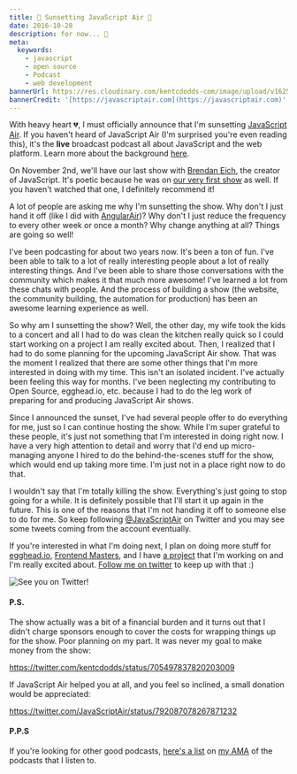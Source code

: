 ```yaml
---
title: 🌆 Sunsetting JavaScript Air 🌆
date: 2016-10-28
description: for now... 🌇
meta:
  keywords:
    - javascript
    - open source
    - Podcast
    - web development
bannerUrl: https://res.cloudinary.com/kentcdodds-com/image/upload/v1625033370/kentcdodds.com/content/blog/sunsetting-javascript-air/banner.png
bannerCredit: '[https://javascriptair.com](https://javascriptair.com)'
---
```


With heavy heart 💔, I must officially announce that I'm sunsetting
[JavaScript Air](https://javascriptair.com). If you haven't heard of JavaScript
Air (I'm surprised you're even reading this), it's the **live** broadcast
podcast all about JavaScript and the web platform. Learn more about the
background
[here](https://medium.com/@kentcdodds/introducing-javascript-air-46700561f38d).

On November 2nd, we'll have our last show with
[Brendan Eich](https://twitter.com/BrendanEich), the creator of JavaScript. It's
poetic because he was on [our very first show](http://jsair.io/first) as well.
If you haven't watched that one, I definitely recommend it!

A lot of people are asking me why I'm sunsetting the show. Why don't I just hand
it off (like I did with [AngularAir](http://angularair.com))? Why don't I just
reduce the frequency to every other week or once a month? Why change anything at
all? Things are going so well!

I've been podcasting for about two years now. It's been a ton of fun. I've been
able to talk to a lot of really interesting people about a lot of really
interesting things. And I've been able to share those conversations with the
community which makes it that much more awesome! I've learned a lot from these
chats with people. And the process of building a show (the website, the
community building, the automation for production) has been an awesome learning
experience as well.

So why am I sunsetting the show? Well, the other day, my wife took the kids to a
concert and all I had to do was clean the kitchen really quick so I could start
working on a project I am really excited about. Then, I realized that I had to
do some planning for the upcoming JavaScript Air show. That was the moment I
realized that there are some other things that I'm more interested in doing with
my time. This isn't an isolated incident. I've actually been feeling this way
for months. I've been neglecting my contributing to Open Source, egghead.io,
etc. because I had to do the leg work of preparing for and producing JavaScript
Air shows.

Since I announced the sunset, I've had several people offer to do everything for
me, just so I can continue hosting the show. While I'm super grateful to these
people, it's just not something that I'm interested in doing right now. I have a
very high attention to detail and worry that I'd end up micro-managing anyone I
hired to do the behind-the-scenes stuff for the show, which would end up taking
more time. I'm just not in a place right now to do that.

I wouldn't say that I'm totally killing the show. Everything's just going to
stop going for a while. It is definitely possible that I'll start it up again in
the future. This is one of the reasons that I'm not handing it off to someone
else to do for me. So keep following
[@JavaScriptAir](https://twitter.com/javascriptair) on Twitter and you may see
some tweets coming from the account eventually.

If you're interested in what I'm doing next, I plan on doing more stuff for
[egghead.io](http://kcd.im/egghead),
[Frontend Masters](https://frontendmasters.com), and I have
[a project](https://gist.github.com/kentcdodds/e85254d4dbc1540df6b95eb9ad2098d9)
that I'm working on and I'm really excited about.
[Follow me on twitter](https://twitter.com/kentcdodds) to keep up with that :)

![See you on Twitter!](https://res.cloudinary.com/kentcdodds-com/image/upload/v1625033370/kentcdodds.com/content/blog/sunsetting-javascript-air/0.png)

#### P.S.

The show actually was a bit of a financial burden and it turns out that I didn't
charge sponsors enough to cover the costs for wrapping things up for the show.
Poor planning on my part. It was never my goal to make money from the show:

https://twitter.com/kentcdodds/status/705497837820203009

If JavaScript Air helped you at all, and you feel so inclined, a small donation
would be appreciated:

https://twitter.com/JavaScriptAir/status/792087078267871232

#### P.P.S

If you're looking for other good podcasts,
[here's a list](https://github.com/kentcdodds/ama/issues/17#issuecomment-257030651)
on [my AMA](https://github.com/kentcdodds/ama) of the podcasts that I listen to.
